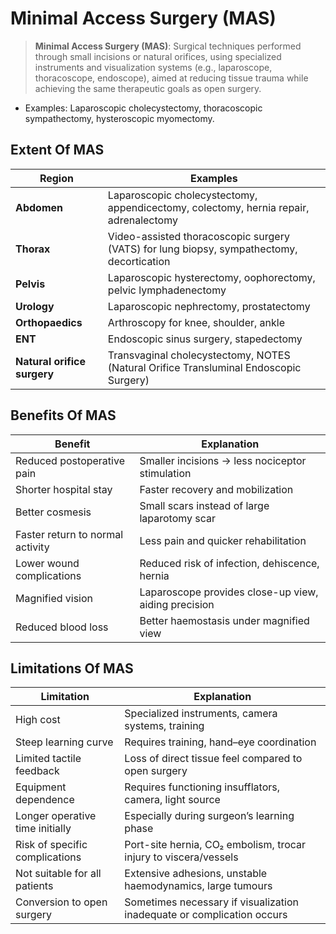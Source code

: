 # Minimal Access Surgery (MAS)

> **Minimal Access Surgery (MAS)**: Surgical techniques performed through small incisions or natural orifices, using specialized instruments and visualization systems (e.g., laparoscope, thoracoscope, endoscope), aimed at reducing tissue trauma while achieving the same therapeutic goals as open surgery.

- Examples: Laparoscopic cholecystectomy, thoracoscopic sympathectomy, hysteroscopic myomectomy.

## Extent Of MAS

| Region                      | Examples                                                                                  |
| --------------------------- | ----------------------------------------------------------------------------------------- |
| **Abdomen**                 | Laparoscopic cholecystectomy, appendicectomy, colectomy, hernia repair, adrenalectomy     |
| **Thorax**                  | Video-assisted thoracoscopic surgery (VATS) for lung biopsy, sympathectomy, decortication |
| **Pelvis**                  | Laparoscopic hysterectomy, oophorectomy, pelvic lymphadenectomy                           |
| **Urology**                 | Laparoscopic nephrectomy, prostatectomy                                                   |
| **Orthopaedics**            | Arthroscopy for knee, shoulder, ankle                                                     |
| **ENT**                     | Endoscopic sinus surgery, stapedectomy                                                    |
| **Natural orifice surgery** | Transvaginal cholecystectomy, NOTES (Natural Orifice Transluminal Endoscopic Surgery)     |

## Benefits Of MAS

| Benefit                          | Explanation                                          |
| -------------------------------- | ---------------------------------------------------- |
| Reduced postoperative pain       | Smaller incisions → less nociceptor stimulation      |
| Shorter hospital stay            | Faster recovery and mobilization                     |
| Better cosmesis                  | Small scars instead of large laparotomy scar         |
| Faster return to normal activity | Less pain and quicker rehabilitation                 |
| Lower wound complications        | Reduced risk of infection, dehiscence, hernia        |
| Magnified vision                 | Laparoscope provides close-up view, aiding precision |
| Reduced blood loss               | Better haemostasis under magnified view              |

## Limitations Of MAS

| Limitation                      | Explanation                                                            |
| ------------------------------- | ---------------------------------------------------------------------- |
| High cost                       | Specialized instruments, camera systems, training                      |
| Steep learning curve            | Requires training, hand–eye coordination                               |
| Limited tactile feedback        | Loss of direct tissue feel compared to open surgery                    |
| Equipment dependence            | Requires functioning insufflators, camera, light source                |
| Longer operative time initially | Especially during surgeon’s learning phase                             |
| Risk of specific complications  | Port-site hernia, CO₂ embolism, trocar injury to viscera/vessels       |
| Not suitable for all patients   | Extensive adhesions, unstable haemodynamics, large tumours             |
| Conversion to open surgery      | Sometimes necessary if visualization inadequate or complication occurs |
